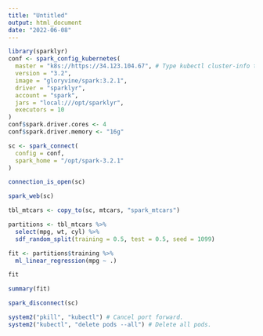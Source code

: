 ```yaml
---
title: "Untitled"
output: html_document
date: "2022-06-08"
---
```


```r
library(sparklyr)
conf <- spark_config_kubernetes(
  master = "k8s://https://34.123.104.67", # Type kubectl cluster-info to get this url.
  version = "3.2",
  image = "gloryvine/spark:3.2.1",
  driver = "sparklyr",
  account = "spark",
  jars = "local:///opt/sparklyr",
  executors = 10
)
conf$spark.driver.cores <- 4
conf$spark.driver.memory <- "16g"
```

```r
sc <- spark_connect(
  config = conf,
  spark_home = "/opt/spark-3.2.1"
)
```

```r
connection_is_open(sc)
```

```r
spark_web(sc)
```


```r
tbl_mtcars <- copy_to(sc, mtcars, "spark_mtcars")
```

```r
partitions <- tbl_mtcars %>%
  select(mpg, wt, cyl) %>%
  sdf_random_split(training = 0.5, test = 0.5, seed = 1099)
```

```r
fit <- partitions$training %>%
  ml_linear_regression(mpg ~ .)

fit
```

```r
summary(fit)
```

```r
spark_disconnect(sc)
```

```r
system2("pkill", "kubectl") # Cancel port forward.
system2("kubectl", "delete pods --all") # Delete all pods.
```
